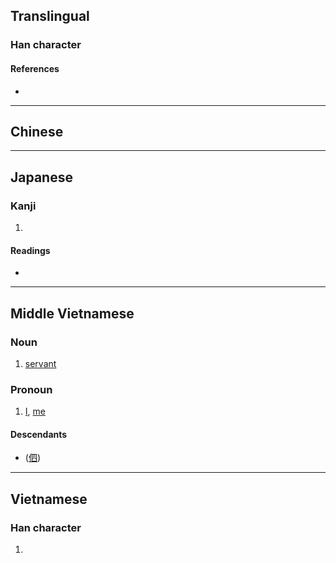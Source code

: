 {{character info/new}}
==Translingual==

===Han character===
{{Han char|rn=9|rad=人|as=05|sn=7|four=|canj=OWC|ids=⿰亻四}}

====References====
* {{Han ref|kx=0097.020|dkj=00477|hdz=10134.030|uh=4F35|ud=20277}}

----

==Chinese==
{{zh-see|侐|v}}

----

==Japanese==

===Kanji===
{{ja-kanji|grade=|rs=人05}}

# {{rfdef|ja|sort=人05}}

====Readings====
* {{ja-readings|on=きょく,けき,き|kun=さび-し.い}}

----

==Middle Vietnamese==

===Noun===
{{head|mkh-mvi|noun|tr=tớ}}

# [[servant]]

===Pronoun===
{{head|mkh-mvi|pronoun|tr=tớ}}

# [[I]], [[me]]

====Descendants====
* {{desc|vi|tớ}} ([[伵]])

----

==Vietnamese==

===Han character===
{{vi-hantu|[[tớ]]|rs=人05}}

# {{rfdef|vi|sort=人05}}